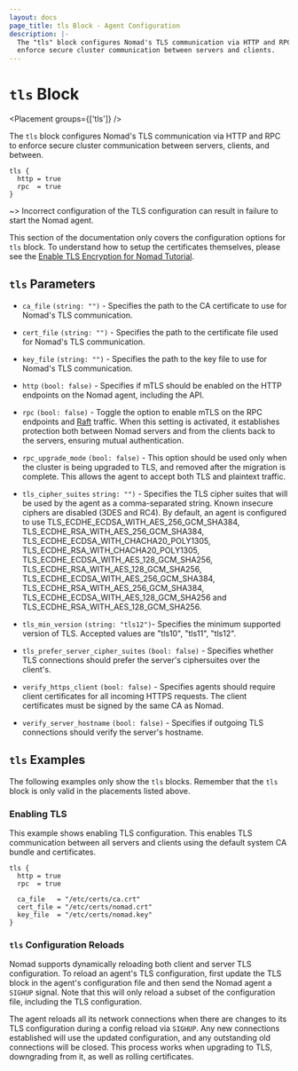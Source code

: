 ```yaml
---
layout: docs
page_title: tls Block - Agent Configuration
description: |-
  The "tls" block configures Nomad's TLS communication via HTTP and RPC to
  enforce secure cluster communication between servers and clients.
---
```


# `tls` Block

<Placement groups={['tls']} />

The `tls` block configures Nomad's TLS communication via HTTP and RPC to
enforce secure cluster communication between servers, clients, and between.

```hcl
tls {
  http = true
  rpc  = true
}
```

~> Incorrect configuration of the TLS configuration can result in failure to
start the Nomad agent.

This section of the documentation only covers the configuration options for
`tls` block. To understand how to setup the certificates themselves, please see
the [Enable TLS Encryption for Nomad Tutorial](/nomad/tutorials/transport-security/security-enable-tls).

## `tls` Parameters

- `ca_file` `(string: "")` - Specifies the path to the CA certificate to use for
  Nomad's TLS communication.

- `cert_file` `(string: "")` - Specifies the path to the certificate file used
  for Nomad's TLS communication.

- `key_file` `(string: "")` - Specifies the path to the key file to use for
  Nomad's TLS communication.

- `http` `(bool: false)` - Specifies if mTLS should be enabled on the HTTP
  endpoints on the Nomad agent, including the API.

- `rpc` `(bool: false)` - Toggle the option to enable mTLS on the RPC endpoints 
   and [Raft][raft] traffic. When this setting is activated, it establishes protection 
   both between Nomad servers and from the clients back to the servers, ensuring 
   mutual authentication.

- `rpc_upgrade_mode` `(bool: false)` - This option should be used only when the
  cluster is being upgraded to TLS, and removed after the migration is
  complete. This allows the agent to accept both TLS and plaintext traffic.

- `tls_cipher_suites` `string: "")` - Specifies the TLS cipher suites that will
  be used by the agent as a comma-separated string. Known insecure ciphers are
  disabled (3DES and RC4). By default, an agent is configured to use
  TLS_ECDHE_ECDSA_WITH_AES_256_GCM_SHA384,
  TLS_ECDHE_RSA_WITH_AES_256_GCM_SHA384,
  TLS_ECDHE_ECDSA_WITH_CHACHA20_POLY1305,
  TLS_ECDHE_RSA_WITH_CHACHA20_POLY1305,
  TLS_ECDHE_ECDSA_WITH_AES_128_GCM_SHA256,
  TLS_ECDHE_RSA_WITH_AES_128_GCM_SHA256,
  TLS_ECDHE_ECDSA_WITH_AES_256_GCM_SHA384,
  TLS_ECDHE_RSA_WITH_AES_256_GCM_SHA384,
  TLS_ECDHE_ECDSA_WITH_AES_128_GCM_SHA256 and
  TLS_ECDHE_RSA_WITH_AES_128_GCM_SHA256.

- `tls_min_version` `(string: "tls12")`- Specifies the minimum supported version
  of TLS. Accepted values are "tls10", "tls11", "tls12".

- `tls_prefer_server_cipher_suites` `(bool: false)` - Specifies whether
  TLS connections should prefer the server's ciphersuites over the client's.

- `verify_https_client` `(bool: false)` - Specifies agents should require
  client certificates for all incoming HTTPS requests. The client certificates
  must be signed by the same CA as Nomad.

- `verify_server_hostname` `(bool: false)` - Specifies if outgoing TLS
  connections should verify the server's hostname.

## `tls` Examples

The following examples only show the `tls` blocks. Remember that the
`tls` block is only valid in the placements listed above.

### Enabling TLS

This example shows enabling TLS configuration. This enables TLS communication
between all servers and clients using the default system CA bundle and
certificates.

```hcl
tls {
  http = true
  rpc  = true

  ca_file   = "/etc/certs/ca.crt"
  cert_file = "/etc/certs/nomad.crt"
  key_file  = "/etc/certs/nomad.key"
}
```

### `tls` Configuration Reloads

Nomad supports dynamically reloading both client and server TLS
configuration. To reload an agent's TLS configuration, first update the TLS
block in the agent's configuration file and then send the Nomad agent a
`SIGHUP` signal. Note that this will only reload a subset of the configuration
file, including the TLS configuration.

The agent reloads all its network connections when there are changes to its
TLS configuration during a config reload via `SIGHUP`. Any new connections
established will use the updated configuration, and any outstanding old
connections will be closed. This process works when upgrading to TLS,
downgrading from it, as well as rolling certificates.

[raft]: https://github.com/hashicorp/serf 'Serf by HashiCorp'

